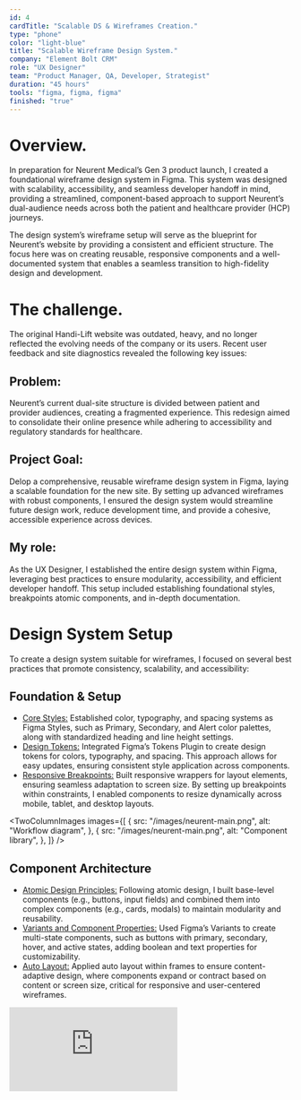 ```yaml
---
id: 4
cardTitle: "Scalable DS & Wireframes Creation."
type: "phone"
color: "light-blue"
title: "Scalable Wireframe Design System."
company: "Element Bolt CRM"
role: "UX Designer"
team: "Product Manager, QA, Developer, Strategist"
duration: "45 hours"
tools: "figma, figma, figma"
finished: "true"
---
```


<FullWidthImage
  src="/images/neurent-main.png"
  alt="Element Bolt Dashboard Interface"
/>

# Overview.

In preparation for Neurent Medical’s Gen 3 product launch, I created a foundational wireframe design system in Figma. This system was designed with scalability, accessibility, and seamless developer handoff in mind, providing a streamlined, component-based approach to support Neurent’s dual-audience needs across both the patient and healthcare provider (HCP) journeys.

The design system’s wireframe setup will serve as the blueprint for Neurent’s website by providing a consistent and efficient structure. The focus here was on creating reusable, responsive components and a well-documented system that enables a seamless transition to high-fidelity design and development.

# The challenge.

The original Handi-Lift website was outdated, heavy, and no longer reflected the evolving needs of the company or its users. Recent user feedback and site diagnostics revealed the following key issues:

## Problem:
Neurent’s current dual-site structure is divided between patient and provider audiences, creating a fragmented experience. This redesign aimed to consolidate their online presence while adhering to accessibility and regulatory standards for healthcare.

## Project Goal:
Delop a comprehensive, reusable wireframe design system in Figma, laying a scalable foundation for the new site. By setting up advanced wireframes with robust components, I ensured the design system would streamline future design work, reduce development time, and provide a cohesive, accessible experience across devices.

## My role:
As the UX Designer, I established the entire design system within Figma, leveraging best practices to ensure modularity, accessibility, and efficient developer handoff. This setup included establishing foundational styles, breakpoints atomic components, and in-depth documentation.

# Design System Setup

To create a design system suitable for wireframes, I focused on several best practices that promote consistency, scalability, and accessibility:

## Foundation & Setup

- <u>Core Styles:</u> Established color, typography, and spacing systems as Figma
  Styles, such as Primary, Secondary, and Alert color palettes, along with standardized
  heading and line height settings.
- <u>Design Tokens:</u> Integrated Figma’s Tokens Plugin to create design tokens
  for colors, typography, and spacing. This approach allows for easy updates, ensuring
  consistent style application across components.
- <u>Responsive Breakpoints:</u> Built responsive wrappers for layout elements, ensuring
  seamless adaptation to screen size. By setting up breakpoints within constraints,
  I enabled components to resize dynamically across mobile, tablet, and desktop layouts.

<TwoColumnImages
  images={[
    {
      src: "/images/neurent-main.png",
      alt: "Workflow diagram",
    },
    {
      src: "/images/neurent-main.png",
      alt: "Component library",
    },
  ]}
/>

## Component Architecture

- <u>Atomic Design Principles:</u> Following atomic design, I built base-level components
  (e.g., buttons, input fields) and combined them into complex components (e.g.,
  cards, modals) to maintain modularity and reusability.
- <u>Variants and Component Properties:</u> Used Figma’s Variants to create multi-state
  components, such as buttons with primary, secondary, hover, and active states,
  adding boolean and text properties for customizability.
- <u>Auto Layout:</u> Applied auto layout within frames to ensure content-adaptive
  design, where components expand or contract based on content or screen size, critical
  for responsive and user-centered wireframes.

<div style={{ marginTop: '30px', position: 'relative', width: '100%', maxWidth: '1100px', paddingTop: '56.25%', borderRadius: '10px', overflow: 'hidden', marginLeft: 'auto', marginRight: 'auto' }}>
  <iframe 
    src="https://embed.figma.com/design/h2uduBPcH39Tdkii7Pud9v/Enric-UX-%2F-Product-Design?node-id=2064-7874&embed-host=share"
    style={{ position: 'absolute', top: 0, left: 0, width: '100%', height: '100%', borderRadius: '10px' }}
    frameBorder="0"
    allowFullScreen
  />
</div>

## Scalability & Consistency

- <u>Global Components and Libraries:</u> Set up a Team Library, organizing components
  by type and function with a clear naming convention for easy navigation. This ensures
  all design assets are centralized, making the system scalable for future needs.
- <u>Flexible Component Wrappers:</u> Built wrappers that can hold varying content
  types without altering the main structure, ideal for modals and panels, ensuring
  consistency without rigid layouts.
- <u>Icon System:</u> Designed an icon component system, allowing icons to be swapped
  seamlessly using instance properties, ensuring visual consistency and reducing
  duplication.

## Design System Governance

- <u>Regular Audits & Updates:</u> Established a schedule for periodic audits to ensure the system remains aligned with Neurent’s evolving needs.
- <u>Component Versioning:</u>Used Figma’s Team Library update notifications to document component changes, minimizing workflow disruptions and maintaining alignment across teams.

# Key Deliverables & Impact.

The advanced wireframe design system provided a structured, modular foundation that addressed Neurent’s goals, from enhanced usability to consistent, scalable design elements:

- <u>Unified User Flow:</u> A streamlined layout for patients and HCPs with tailored
  components, improving navigation and engagement.
- <u>Conversion-Ready Layouts:</u> Optimized navigation elements and CTAs within
  wireframes to enhance user experience and encourage conversions.
- <u>Accessible, Responsive Structure:</u> A robust framework that adapts to different
  screen sizes and meets WCAG 2.2 standards, providing an inclusive experience.

<ThreeColumnImages
  images={[
    {
      src: "/images/neurent-wi1.png",
      alt: "Search interface",
    },
    {
      src: "/images/neurent-wi2.png",
      alt: "Chat interface",
    },
    {
      src: "/images/neurent-wi3.png",
      alt: "Control cards",
    },
  ]}
/>

<ThreeColumnImages
  images={[
    {
      src: "/images/neurent-wi4.png",
      alt: "Search interface",
    },
    {
      src: "/images/neurent-wi5.png",
      alt: "Chat interface",
    },
    {
      src: "/images/neurent-wi6.png",
      alt: "Control cards",
    },
  ]}
/>

# Reflection & Next Steps.

This wireframe phase underscored the value of a well-structured, modular design system in accelerating development and ensuring consistency across devices. Moving forward, the high-fidelity phase will apply brand elements to this foundation, creating a polished, accessible digital presence ready for Neurent’s Gen 3 launch.